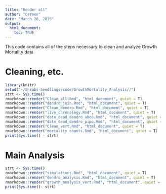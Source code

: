 ```yaml
---
title: "Render all"
author: "Carmen"
date: "March 20, 2019"
output: 
  html_document:
    toc: TRUE
---
```


This code contains all of the steps necessary to clean and analyze Growth Mortality data
 
# Cleaning, etc.
```r
library(knitr)
setwd("~/Shrubs-Seedlings/code/GrowthMortality_Analysis//")
strt <- Sys.time()
rmarkdown::render("Clean_all.Rmd", "html_document", quiet = T)
rmarkdown::render("dendro_join.Rmd", "html_document", quiet = T)
rmarkdown::render("Clean_dendro.Rmd", "html_document", quiet = T)
rmarkdown::render("live_chronology.Rmd", "html_document", quiet = T)
rmarkdown::render("date_dead_dendro_abco.Rmd", "html_document", quiet = T)
rmarkdown::render("date_dead_dendro_pipo.Rmd", "html_document", quiet = T)
rmarkdown::render("Clean_vert.Rmd", "html_document", quiet = T)
rmarkdown::render("mortality_counts.Rmd", "html_document", quiet = T)
print(Sys.time() - strt)
```

# Main Analysis
```r
strt <- Sys.time()
rmarkdown::render("simulations.Rmd", "html_document", quiet = T)
rmarkdown::render("dendro_analysis.Rmd", "html_document", quiet = T)
rmarkdown::render("growth_analysis_vert.Rmd", "html_document", quiet = T)
print(Sys.time()- strt)
```
